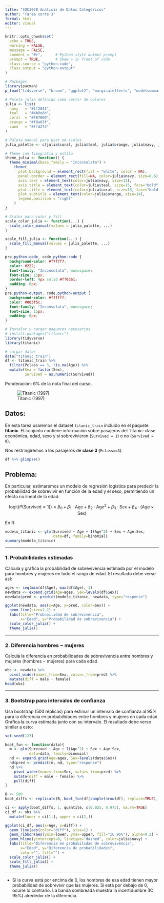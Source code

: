 ```yaml
---
title: "SOC3070 Análisis de Datos Categóricos"
author: "Tarea corta 3"
format: html
editor: visual
---
```



```r
knitr::opts_chunk$set(
  echo = TRUE,
  warning = FALSE,
  message = FALSE,
  comment = "#>",      # Python-style output prompt
  prompt = TRUE,       # Show > in front of code
  class.source = "python-code",
  class.output = "python-output"
)

# Packages
library(pacman)
p_load("tidyverse", "broom", "ggplot2", "marginaleffects", "modelsummary")

# Paleta julia definida como vector de colores
julia <- list(
  navy   = "#1f2041",
  teal   = "#4b8e8d",
  coral  = "#f87060",
  orange = "#f9a03f",
  sand   = "#ffd275"
)

# Paleta manual para usar en scales
julia_palette <- c(julia$coral, julia$teal, julia$orange, julia$navy, julia$sand)

# Theme con tipografía y estilo
theme_julia <- function() {
  theme_minimal(base_family = "Inconsolata") +
    theme(
      plot.background = element_rect(fill = "white", color = NA),
      panel.border = element_rect(fill=NA, color=julia$navy, size=0.6),
      axis.text = element_text(color=julia$navy, size=13),
      axis.title = element_text(color=julia$teal, size=15, face="bold"),
      plot.title = element_text(color=julia$coral, size=18, face="bold"),
      plot.subtitle = element_text(color=julia$orange, size=14),
      legend.position = "right"
    )
}

# Scales para color y fill
scale_color_julia <- function(...) {
  scale_color_manual(values = julia_palette, ...)
}

scale_fill_julia <- function(...) {
  scale_fill_manual(values = julia_palette, ...)
}
```

```css
pre.python-code, code.python-code {
  background-color: #f7f7f7;
  color: #222;
  font-family: "Inconsolata", monospace;
  font-size: 15px;
  border-left: 4px solid #ff6361;
  padding: 6px;
}
pre.python-output, code.python-output {
  background-color: #ffffff;
  color: #003f5c;
  font-family: "Inconsolata", monospace;
  font-size: 15px;
  padding: 6px;
}
```



```r
# Instalar y cargar paquetes necesarios
# install.packages("titanic")
library(tidyverse)
library(titanic)

# cargar datos
data("titanic_train")
df <- titanic_train %>%
  filter(Pclass == 3, !is.na(Age)) %>%
  mutate(Sex = factor(Sex),
         Survived = as.numeric(Survived))
```

Ponderación: 6% de la nota final del curso.

$\newcommand{\vect}[1]{\boldsymbol{#1}}$

![Titanic (1997)](https://e01-elmundo.uecdn.es/assets/multimedia/imagenes/2017/11/20/15111928435925.jpg)


## Datos:

En esta tarea usaremos el dataset `titanic_train` incluido en el paquete **titanic**. El conjunto contiene información sobre pasajeros del Titanic: clase económica, edad, sexo y si sobrevivieron (`Survived = 1`) o no (`Survived = 0`).

Nos restringiremos a los pasajeros de **clase 3** (`Pclass==3`).

```r
df %>% glimpse()
```

## Problema:

En particular, estimaremos un modelo de regresión logística para predecir la probabilidad de sobrevivir en función de la edad y el sexo, permitiendo un efecto no lineal de la edad:

$$
\text{logit}(P(\text{Survived}=1)) = \beta_0 + \beta_1 \cdot \text{Age} + \beta_2 \cdot \text{Age}^2 + \beta_3 \cdot \text{Sex} + \beta_4 \cdot (\text{Age} \times \text{Sex})
$$

En R:

```r
modelo_titanic <- glm(Survived ~ Age + I(Age^2) + Sex + Age:Sex,
                      data=df, family=binomial)
summary(modelo_titanic)
```

---

### 1. Probabilidades estimadas

Calcula y grafica la probabilidad de sobrevivencia estimada por el modelo para hombres y mujeres en todo el rango de edad. El resultado debe verse así:

```r
ages <- seq(min(df$Age), max(df$Age), 1)
newdata <- expand.grid(Age=ages, Sex=levels(df$Sex))
newdata$pred <- predict(modelo_titanic, newdata, type="response")

ggplot(newdata, aes(x=Age, y=pred, color=Sex)) +
  geom_line(size=1.2) +
  labs(title="Probabilidad de sobrevivencia",
       x="Edad", y="Probabilidad de sobrevivencia") +
  scale_color_julia() +
  theme_julia()
```

---

### 2. Diferencia hombres − mujeres

Calcula la diferencia en probabilidades de sobrevivencia entre hombres y mujeres (hombres − mujeres) para cada edad.

```r
obs <- newdata %>%
  pivot_wider(names_from=Sex, values_from=pred) %>%
  mutate(diff = male - female)
head(obs)
```

---

### 3. Bootstrap para intervalos de confianza

Usa bootstrap (500 réplicas) para estimar un intervalo de confianza al 95% para la diferencia en probabilidades entre hombres y mujeres en cada edad. Grafica la curva estimada junto con su intervalo. El resultado debe verse similar a esto:

```r
set.seed(123)

boot_fun <- function(data){
  m <- glm(Survived ~ Age + I(Age^2) + Sex + Age:Sex,
           data=data, family=binomial)
  nd <- expand.grid(Age=ages, Sex=levels(data$Sex))
  nd$pred <- predict(m, nd, type="response")
  nd %>%
    pivot_wider(names_from=Sex, values_from=pred) %>%
    mutate(diff = male - female) %>%
    pull(diff)
}

B <- 500
boot_diffs <- replicate(B, boot_fun(df[sample(nrow(df), replace=TRUE), ]))

ci <- apply(boot_diffs, 1, quantile, c(0.025, 0.975), na.rm=TRUE)
ci_df <- obs %>%
  mutate(lower = ci[1,], upper = ci[2,])

ggplot(ci_df, aes(x=Age, y=diff)) +
  geom_line(aes(color="diff"), size=1) +
  geom_ribbon(aes(ymin=lower, ymax=upper, fill="IC 95%"), alpha=0.2) +
  geom_hline(yintercept=0, linetype="dashed", color=julia$navy) +
  labs(title="Diferencia en probabilidad de sobrevivencia",
       x="Edad", y="Diferencia de probabilidades",
       color="", fill="") +
  scale_color_julia() +
  scale_fill_julia() +
  theme_julia()

```

---

* Si la curva está por encima de 0, los hombres de esa edad tienen mayor probabilidad de sobrevivir que las mujeres. Si está por debajo de 0, ocurre lo contrario. La banda sombreada muestra la incertidumbre (IC 95%) alrededor de la diferencia.

